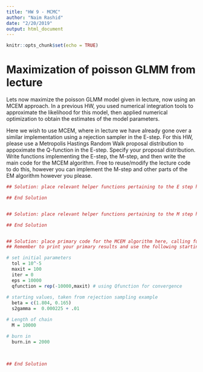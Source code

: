 ```yaml
---
title: "HW 9 - MCMC"
author: "Naim Rashid"
date: "2/20/2019"
output: html_document
---
```

 
```r
knitr::opts_chunk$set(echo = TRUE)
```

# Maximization of poisson GLMM from lecture

Lets now maximize the poisson GLMM model given in lecture, now using an MCEM approach.  In a previous HW, you used numerical integration tools to approximate the likelihood for this model, then applied numerical optimization to obtain the estimates of the model parameters.  

Here we wish to use MCEM, where in lecture we have already gone over a similar implementation using a rejection sampler in the E-step.  For this HW, please use a Metropolis Hastings Random Walk proposal distribution to appoximate the Q-function in the E-step.   Specify your proposal distribution.  Write functions implementing the E-step, the M-step, and then write the main code for the MCEM algorithm.  Free to reuse/modify the lecture code to do this, however you can implement the M-step and other parts of the EM algorithm however you please.

```r
## Solution: place relevant helper functions pertaining to the E step here 

## End Solution


## Solution: place relevant helper functions pertaining to the M step here 

## End Solution


## Solution: place primary code for the MCEM algorithm here, calling functions in the above two sections
## Remember to print your primary results and use the following starting values, and evaluate chain diagnostics for the final model

# set initial parameters
  tol = 10^-5
  maxit = 100
  iter = 0
  eps = 10000
  qfunction = rep(-10000,maxit) # using Qfunction for convergence
  
# starting values, taken from rejection sampling example
  beta = c(1.804, 0.165) 
  s2gamma =  0.000225 + .01 

# Length of chain
  M = 10000

# burn in
  burn.in = 2000

  
    
## End Solution


```
